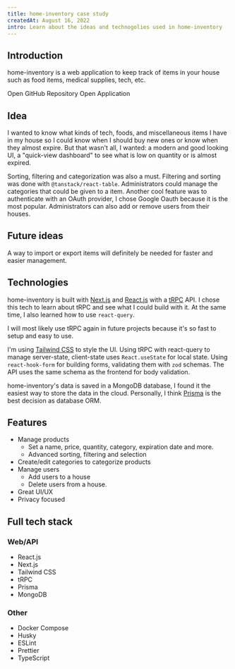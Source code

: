 ```yaml
---
title: home-inventory case study
createdAt: August 16, 2022
intro: Learn about the ideas and technogolies used in home-inventory
---
```


## Introduction

home-inventory is a web application to keep track of items in your house such as food items, medical supplies, tech, etc.

<div className="flex items-center gap-2">
  <Link
    href="https://github.com/dev-caspertheghost/home-inventory"
    className="h-9 flex w-fit items-center gap-2 rounded-md transition p-2 px-3.5 border border-secondary-light/50 text-secondary hover:border-secondary font-normal no-underline group"
  >
    <span>Open GitHub Repository</span>
  </Link>

  <Link
    href="https://inventory.caspertheghost.me"
    className="h-9 flex w-fit items-center gap-2 rounded-md transition p-2 px-3.5 border border-secondary-light/50 text-secondary hover:border-secondary font-normal no-underline group"
  >
    <span>Open Application</span>
  </Link>
</div>

## Idea

I wanted to know what kinds of tech, foods, and miscellaneous items I have in my house so I could know when I should buy new ones or know when they almost expire.
But that wasn't all, I wanted: a modern and good looking UI, a "quick-view dashboard" to see what is low on quantity or is almost expired.

Sorting, filtering and categorization was also a must. Filtering and sorting was done with `@tanstack/react-table`. Administrators could manage the categories that could be given to a item.
Another cool feature was to authenticate with an OAuth provider, I chose Google Oauth because it is the most popular. Administrators can also add or remove users from their houses.

## Future ideas

A way to import or export items will definitely be needed for faster and easier management.

## Technologies

home-inventory is built with [Next.js](https://nextjs.org) and [React.js](https://reactjs.org) with a [tRPC](https://trpc.io) API. I chose this tech to learn about tRPC and see what I could build with it.
At the same time, I also learned how to use `react-query`.

I will most likely use tRPC again in future projects because it's so fast to setup and easy to use.

I'm using [Tailwind CSS](https://tailwindcss.com) to style the UI. Using tRPC with react-query to manage server-state, client-state uses `React.useState` for local state.
Using `react-hook-form` for building forms, validating them with `zod` schemas. The API uses the same schema as the frontend for body validation.

home-inventory's data is saved in a MongoDB database, I found it the easiest way to store the data in the cloud.
Personally, I think [Prisma](https://prisma.io) is the best decision as database ORM.

## Features

- Manage products
  - Set a name, price, quantity, category, expiration date and more.
  - Advanced sorting, filtering and selection
- Create/edit categories to categorize products
- Manage users
  - Add users to a house
  - Delete users from a house.
- Great UI/UX
- Privacy focused

## Full tech stack

### Web/API

- React.js
- Next.js
- Tailwind CSS
- tRPC
- Prisma
- MongoDB

### Other

- Docker Compose
- Husky
- ESLint
- Prettier
- TypeScript
